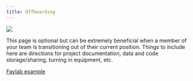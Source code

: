 ```yaml
---
title: Offboarding
---
```


![](images/Wave_wWhales_v2.png)

This page is optional but can be extremely beneficial when a member of your team is transitioning out of their current position. Things to include here are directions for project documentation, data and code storage/sharing, turning in equipment, etc.

[Faylab example](https://thefaylab.github.io/lab-manual/06-offboarding.html)
